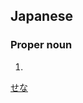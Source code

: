 ==Japanese==
{{ja-kanjitab|靖|奈}}

===Proper noun===
{{ja-pos|proper|せな}}

# {{given name|male|lang=ja}}

[[Category:Japanese male given names|せな]]